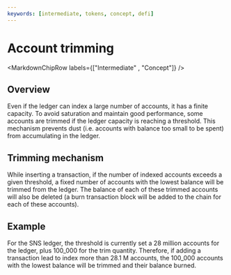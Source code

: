 ```yaml
---
keywords: [intermediate, tokens, concept, defi]
---
```




# Account trimming

<MarkdownChipRow labels={["Intermediate" , "Concept"]} />

## Overview
Even if the <GlossaryTooltip>ledger</GlossaryTooltip> can index a large number of accounts, it has a finite capacity.
To avoid saturation and maintain good performance,
some accounts are trimmed if the ledger capacity is reaching a threshold.
This mechanism prevents dust (i.e. accounts with balance too small to be spent) from accumulating in the ledger.

## Trimming mechanism

While inserting a transaction, if the number of indexed accounts exceeds a given threshold,
a fixed number of accounts with the lowest balance will be trimmed from the ledger.
The balance of each of these trimmed accounts will also be deleted
(a burn transaction block will be added to the chain for each of these accounts).

## Example

For the SNS ledger, the threshold is currently set a 28 million accounts for the ledger, plus 100_000 for the
trim quantity.
Therefore, if adding a transaction lead to index more than 28.1 M accounts, the 100_000 accounts with the lowest
balance will be trimmed and their balance burned.
